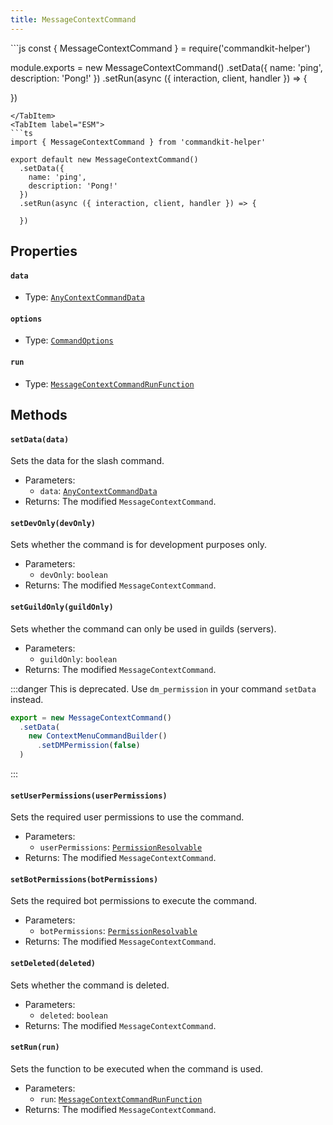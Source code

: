 ```yaml
---
title: MessageContextCommand
---
```



<Tabs>
<TabItem label="CommonJS">
```js
const { MessageContextCommand } = require('commandkit-helper')

module.exports = new MessageContextCommand()
  .setData({
    name: 'ping',
    description: 'Pong!'
  })
  .setRun(async ({ interaction, client, handler }) => {
  
  })
```
</TabItem>
<TabItem label="ESM">
```ts
import { MessageContextCommand } from 'commandkit-helper'

export default new MessageContextCommand()
  .setData({
    name: 'ping',
    description: 'Pong!'
  })
  .setRun(async ({ interaction, client, handler }) => {
    
  })
```
</TabItem>
</Tabs>

## Properties

#### `data`

- Type: [`AnyContextCommandData`](/commandkit-helper/docs/typedef/anycontextcommanddata)

#### `options`

- Type: [`CommandOptions`](https://commandkit.js.org/typedef/CommandOptions)

#### `run`

- Type: [`MessageContextCommandRunFunction`](/commandkit-helper/docs/typedef/messagecontextcommandrunfunction)

## Methods

#### `setData(data)`

Sets the data for the slash command.

- Parameters:
  - `data`: [`AnyContextCommandData`](/commandkit-helper/docs/typedef/anycontextcommanddata)
- Returns: The modified `MessageContextCommand`.

#### `setDevOnly(devOnly)`

Sets whether the command is for development purposes only.

- Parameters:
  - `devOnly`: `boolean`
- Returns: The modified `MessageContextCommand`.

#### `setGuildOnly(guildOnly)`

Sets whether the command can only be used in guilds (servers).

- Parameters:
  - `guildOnly`: `boolean`
- Returns: The modified `MessageContextCommand`.

:::danger
  This is deprecated. Use `dm_permission` in your command `setData` instead.

  ```js
  export = new MessageContextCommand()
    .setData(
      new ContextMenuCommandBuilder()
        .setDMPermission(false)
    )
  ```
:::

#### `setUserPermissions(userPermissions)`

Sets the required user permissions to use the command.

- Parameters:
  - `userPermissions`: [`PermissionResolvable`](https://old.discordjs.dev/#/docs/discord.js/main/typedef/PermissionResolvable)
- Returns: The modified `MessageContextCommand`.

#### `setBotPermissions(botPermissions)`

Sets the required bot permissions to execute the command.

- Parameters:
  - `botPermissions`: [`PermissionResolvable`](https://old.discordjs.dev/#/docs/discord.js/main/typedef/PermissionResolvable)
- Returns: The modified `MessageContextCommand`.

#### `setDeleted(deleted)`

Sets whether the command is deleted.

- Parameters:
  - `deleted`: `boolean`
- Returns: The modified `MessageContextCommand`.

#### `setRun(run)`

Sets the function to be executed when the command is used.

- Parameters:
  - `run`: [`MessageContextCommandRunFunction`](/commandkit-helper/docs/typedef/messagecontextcommandrunfunction)
- Returns: The modified `MessageContextCommand`.